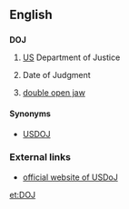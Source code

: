 ==English==

==={{initialism-old|en}}===
'''DOJ'''

# {{context|US}} [[US]] Department of Justice
# Date of Judgment
# {{context|travel|aviation}} [[double open jaw]]
====Synonyms====
* [[USDOJ]]

===External links===
* [http://www.usdoj.gov/ official website of USDoJ]

[[et:DOJ]]